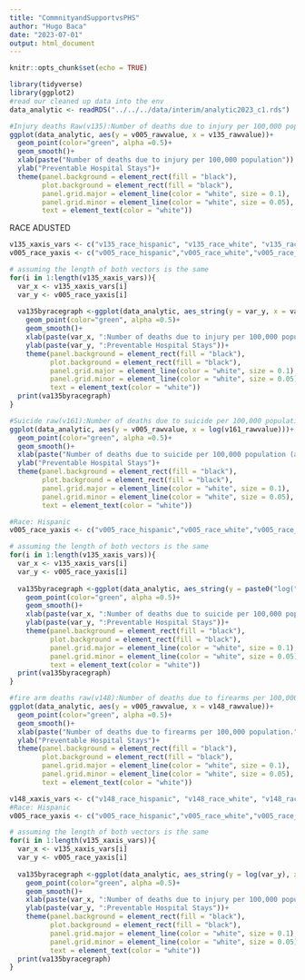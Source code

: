 ```yaml
---
title: "CommnityandSupportvsPHS"
author: "Hugo Baca"
date: "2023-07-01"
output: html_document
---
```


```r
knitr::opts_chunk$set(echo = TRUE)
```

```r
library(tidyverse)
library(ggplot2)
#read our cleaned up data into the env
data_analytic <- readRDS("../../../data/interim/analytic2023_c1.rds")
```

```r
#Injury deaths Raw(v135):Number of deaths due to injury per 100,000 population.
ggplot(data_analytic, aes(y = v005_rawvalue, x = v135_rawvalue))+
  geom_point(color="green", alpha =0.5)+
  geom_smooth()+
  xlab(paste("Number of deaths due to injury per 100,000 population")) +
  ylab("Preventable Hospital Stays")+
  theme(panel.background = element_rect(fill = "black"),
        plot.background = element_rect(fill = "black"),
        panel.grid.major = element_line(color = "white", size = 0.1),
        panel.grid.minor = element_line(color = "white", size = 0.05),
        text = element_text(color = "white"))
```
RACE ADUSTED 
```r
v135_xaxis_vars <- c("v135_race_hispanic", "v135_race_white", "v135_race_asian", "v135_race_aian", "v135_race_black")
v005_race_yaxis <- c("v005_race_hispanic","v005_race_white","v005_race_asian","v005_race_aian","v005_race_black")

# assuming the length of both vectors is the same
for(i in 1:length(v135_xaxis_vars)){
  var_x <- v135_xaxis_vars[i]
  var_y <- v005_race_yaxis[i]
  
  va135byracegraph <-ggplot(data_analytic, aes_string(y = var_y, x = var_x))+
    geom_point(color="green", alpha =0.5)+
    geom_smooth()+
    xlab(paste(var_x, ":Number of deaths due to injury per 100,000 population.")) +
    ylab(paste(var_y, ":Preventable Hospital Stays"))+
    theme(panel.background = element_rect(fill = "black"),
          plot.background = element_rect(fill = "black"),
          panel.grid.major = element_line(color = "white", size = 0.1),
          panel.grid.minor = element_line(color = "white", size = 0.05),
          text = element_text(color = "white")) 
  print(va135byracegraph)
}
```


```r
#Suicide raw(v161):Number of deaths due to suicide per 100,000 population (age-adjusted).
ggplot(data_analytic, aes(y = v005_rawvalue, x = log(v161_rawvalue)))+
  geom_point(color="green", alpha =0.5)+
  geom_smooth()+
  xlab(paste("Number of deaths due to suicide per 100,000 population (age-adjusted)")) +
  ylab("Preventable Hospital Stays")+
  theme(panel.background = element_rect(fill = "black"),
        plot.background = element_rect(fill = "black"),
        panel.grid.major = element_line(color = "white", size = 0.1),
        panel.grid.minor = element_line(color = "white", size = 0.05),
        text = element_text(color = "white"))
```

```r
#Race: Hispanic
v005_race_yaxis <- c("v005_race_hispanic","v005_race_white","v005_race_asian","v005_race_aian","v005_race_black")

# assuming the length of both vectors is the same
for(i in 1:length(v135_xaxis_vars)){
  var_x <- v135_xaxis_vars[i]
  var_y <- v005_race_yaxis[i]
  
  va135byracegraph <-ggplot(data_analytic, aes_string(y = paste0("log(",var_y,")"), x = paste0("log(",var_x,")")))+
    geom_point(color="green", alpha =0.5)+
    geom_smooth()+
    xlab(paste(var_x, ":Number of deaths due to suicide per 100,000 population (age-adjusted)")) +
    ylab(paste(var_y, ":Preventable Hospital Stays"))+
    theme(panel.background = element_rect(fill = "black"),
          plot.background = element_rect(fill = "black"),
          panel.grid.major = element_line(color = "white", size = 0.1),
          panel.grid.minor = element_line(color = "white", size = 0.05),
          text = element_text(color = "white")) 
  print(va135byracegraph)
}
```

```r
#fire arm deaths raw(v148):Number of deaths due to firearms per 100,000 population.
ggplot(data_analytic, aes(y = v005_rawvalue, x = v148_rawvalue))+
  geom_point(color="green", alpha =0.5)+
  geom_smooth()+
  xlab(paste("Number of deaths due to firearms per 100,000 population.")) +
  ylab("Preventable Hospital Stays")+
  theme(panel.background = element_rect(fill = "black"),
        plot.background = element_rect(fill = "black"),
        panel.grid.major = element_line(color = "white", size = 0.1),
        panel.grid.minor = element_line(color = "white", size = 0.05),
        text = element_text(color = "white"))

```

```r
v148_xaxis_vars <- c("v148_race_hispanic", "v148_race_white", "v148_race_asian", "v148_race_aian", "v148_race_black")
#Race: Hispanic
v005_race_yaxis <- c("v005_race_hispanic","v005_race_white","v005_race_asian","v005_race_aian","v005_race_black")

# assuming the length of both vectors is the same
for(i in 1:length(v135_xaxis_vars)){
  var_x <- v135_xaxis_vars[i]
  var_y <- v005_race_yaxis[i]
  
  va135byracegraph <-ggplot(data_analytic, aes_string(y = log(var_y), x = var_x))+
    geom_point(color="green", alpha =0.5)+
    geom_smooth()+
    xlab(paste(var_x, ":Number of deaths due to injury per 100,000 population.")) +
    ylab(paste(var_y, ":Preventable Hospital Stays"))+
    theme(panel.background = element_rect(fill = "black"),
          plot.background = element_rect(fill = "black"),
          panel.grid.major = element_line(color = "white", size = 0.1),
          panel.grid.minor = element_line(color = "white", size = 0.05),
          text = element_text(color = "white")) 
  print(va135byracegraph)
}
```


